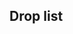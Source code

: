 ==Drop list==
{{Map/Drops
|regular = true
|no_legend = true
|filter_button = true
|nodes = A,C,D,E,G,H,J
|boss = J
|Abukuma:J/{S:3.46%}
|Akatsuki:A/{S:0.53%  A:1.05%  B:1.28%}, C/{S:0.30%  A:1.01%  B:0.88%}, D/{A:0.91%  B:0.77%}, E/{A:2.14%}, G/{A:0.56%}, H/{A:0.96%  B:0.88%}
|Arashio:A/{S:1.01%  A:0.80%}, C/{S:1.32%  A:0.75%}, D/{A:0.78%  B:0.70%}, E/{S:0.47%  A:0.71%}, G/{A:1.12%  B:0.68%}, H/{A:0.93%  B:1.02%}
|Asashio:A/{S:1.09%  A:0.65%}, C/{S:1.16%  A:0.94%}, D/{S:0.62%  A:0.76%  B:0.60%}, E/{S:1.28%  A:1.43%}, G/{A:0.84%  B:0.68%}, H/{A:0.83%  B:0.88%}
|Ashigara:A/{S:1.72%}, C/{S:1.99%}, D/{S:2.19%}, E/{S:2.93%}, G/{S:2.29%}, H/{S:2.27%}, J/{A:1.74%  B:4.84%}
|Atago:D/{S:1.06%}, E/{S:0.94%}, G/{S:1.04%}, H/{S:0.94%}, J/{A:2.07%  B:3.69%}
|Ayanami:A/{S:1.15%  A:0.80%}, C/{S:1.06%  A:0.75%}, D/{S:0.92%  A:0.79%}, E/{S:1.31%  A:2.14%}, G/{S:1.05%  A:0.76%}, H/{S:1.04%  A:0.72%}
|Chikuma:A/{S:0.91%}, C/{S:1.00%}, D/{S:1.11%}, E/{S:1.28%}, G/{S:1.14%}, H/{S:1.05%}, J/{S:3.52%  A:3.61%  B:3.31%}
|Chitose:A/{S:2.16%  A:0.71%}, C/{S:2.25%  A:0.69%}, D/{S:2.17%  A:0.80%}, E/{S:1.87%  A:1.43%}, G/{S:2.13%  A:1.51%}, H/{S:2.15%  A:1.55%}, J/{S:1.68%  A:1.82%  B:0.89%}
|Chiyoda:A/{S:2.03%  A:0.80%}, C/{S:2.19%  A:0.83%}, D/{S:2.08%  A:1.16%}, E/{S:2.40%  A:1.43%}, G/{S:2.22%  A:2.59%}, H/{S:2.52%  A:1.76%}, J/{S:1.73%  A:1.85%  B:2.17%}
|Choukai:A/{S:2.32%  A:0.49%}, C/{S:2.26%  A:0.72%}, D/{S:2.11%  A:0.86%}, E/{S:1.87%}, G/{S:2.17%  A:1.59%}, H/{S:2.41%  A:1.49%}, J/{A:1.35%  B:2.93%}
|Fubuki:A/{S:1.20%}, C/{S:1.06%}, D/{S:1.13%}, E/{S:0.78%}, G/{S:1.11%}, H/{S:1.01%}
|Fumizuki:A/{S:1.22%  A:0.62%}, C/{S:1.14%  A:0.64%}, D/{A:0.80%  B:0.84%}, G/{A:0.88%}, H/{A:0.90%  B:1.36%}
|Fusou:D/{S:0.57%}, G/{S:1.00%}, H/{S:1.04%}, J/{S:4.63%  A:6.70%  B:1.53%}
|Haguro:A/{S:1.85%}, C/{S:2.12%}, D/{S:2.15%}, E/{S:2.52%}, G/{S:2.38%}, H/{S:1.92%}, J/{A:1.63%  B:4.97%}
|Haruna:G/{S:1.05%}, H/{S:0.98%}, J/{S:4.88%  A:3.91%  B:1.66%}
|Hibiki:A/{S:0.32%  A:0.62%  B:1.02%}, C/{S:0.35%  A:0.80%  B:0.18%}, D/{A:0.76%  B:0.80%}, E/{A:0.71%}, G/{A:0.76%  B:0.68%}, H/{A:0.90%  B:1.31%}
|Hiei:G/{S:1.03%}, H/{S:0.60%}, J/{S:5.56%  A:4.44%  B:1.15%}
|Hiryuu:J/{S:1.46%}
|Hiyou:A/{S:1.08%}, C/{S:1.09%}, D/{S:1.01%  A:0.58%}, E/{S:1.18%}, G/{S:1.09%  A:1.08%}, H/{S:1.04%  A:0.84%}, J/{A:1.68%  B:0.89%}
|Houshou:J/{S:1.74%  A:1.71%}
|Hyuuga:J/{S:5.15%  A:3.61%}
|I-168:J/{S:3.36%}
|Ikazuchi:A/{S:0.25%  A:0.96%  B:0.77%}, C/{A:0.94%  B:0.71%}, D/{A:0.76%  B:0.77%}, G/{A:0.40%  B:2.04%}, H/{A:1.11%  B:0.97%}
|Inazuma:A/{S:0.07%  A:0.83%  B:1.66%}, C/{A:0.45%  B:0.88%}, D/{A:0.83%  B:0.70%}, E/{A:0.71%}, G/{A:0.88%}, H/{A:0.86%  B:0.54%}
|Ise:J/{S:5.06%  A:3.50%}
|Isuzu:A/{S:1.11%  A:0.96%}, C/{S:1.11%  A:0.78%}, D/{S:1.08%  A:0.74%}, E/{S:1.53%  A:0.71%}, G/{S:1.21%  A:0.92%}, H/{S:1.07%  A:0.92%}, J/{B:1.53%}
|Jintsuu:A/{S:2.00%  A:2.25%}, C/{S:2.31%  A:1.84%}, D/{S:2.05%  A:1.64%}, E/{S:3.05%  A:1.43%}, G/{S:1.03%  A:1.71%}, H/{S:1.48%  A:1.87%  B:0.68%}
|Junyou:A/{S:1.05%}, C/{S:1.07%}, D/{S:1.09%  A:0.76%}, E/{S:1.12%  A:0.71%}, G/{S:1.05%  A:0.56%}, H/{S:1.25%  A:1.16%}, J/{A:2.10%  B:1.78%}
|Kaga:J/{S:3.49%  A:1.90%}
|Kagerou:A/{S:1.23%}, C/{S:1.17%}, D/{S:1.17%}, E/{S:1.18%}, G/{S:1.05%  A:0.56%}, H/{S:1.11%}
|Kako:A/{S:1.18%  A:0.90%}, C/{S:1.17%  A:0.64%}, D/{S:1.23%  A:0.69%}, E/{S:1.15%  A:0.71%}, G/{S:1.04%  A:0.76%}, H/{S:1.12%  A:0.87%}, J/{B:1.40%}
|Kinu:J/{S:5.12%  A:1.79%}
|Kirishima:D/{S:0.47%}, G/{S:1.10%}, H/{S:1.08%}, J/{S:5.13%  A:3.80%  B:1.66%}
|Kiso:A/{S:2.15%  A:1.11%}, C/{S:2.18%  A:1.44%}, D/{S:2.18%  A:1.57%}, E/{S:2.74%  A:3.57%}, G/{S:2.11%  A:1.79%}, H/{S:2.11%  A:1.94%}, J/{B:1.66%}
|Kitakami:A/{S:1.16%  A:0.77%}, C/{S:1.24%  A:0.88%}, D/{S:0.95%  A:0.76%}, E/{S:1.40%  A:1.43%}, G/{S:1.10%  A:1.04%}, H/{S:1.07%  A:0.75%}, J/{S:1.79%  A:1.82%  B:2.04%}
|Kongou:G/{S:0.94%}, H/{S:0.20%}, J/{S:5.27%  A:5.04%  B:2.29%}
|Kuroshio:A/{S:0.74%  A:0.77%  B:1.15%}, C/{S:0.30%  A:0.78%  B:1.06%}, D/{A:0.77%  B:0.80%}, E/{A:0.71%}, G/{A:0.64%}, H/{A:0.92%  B:0.83%}
|Maya:A/{S:2.12%  A:0.71%}, C/{S:2.16%  A:0.88%}, D/{S:2.20%  A:0.79%}, E/{S:2.59%  A:1.43%}, G/{S:2.22%  A:1.47%}, H/{S:2.09%  A:1.29%}, J/{A:1.90%  B:2.93%}
|Mogami:C/{S:0.52%}, D/{S:1.03%}, E/{S:1.12%}, G/{S:0.96%}, H/{S:1.01%}, J/{S:1.90%  A:2.40%  B:2.93%}
|Murakumo:A/{S:1.11%  A:0.53%}, C/{S:1.28%  A:0.69%}, D/{S:1.04%  A:0.85%}, E/{S:1.12%  A:0.71%}, G/{S:1.08%  A:0.56%}, H/{S:0.83%  A:0.80%}
|Mutsu:J/{S:1.18%}
|Myoukou:A/{S:1.11%}, C/{S:1.15%}, D/{S:1.11%}, E/{S:1.18%}, G/{S:1.05%}, H/{S:1.16%}, J/{A:1.76%  B:4.97%}
|Nachi:A/{S:1.45%}, C/{S:1.90%}, D/{S:2.02%}, E/{S:2.40%}, G/{S:2.08%}, H/{S:2.12%}, J/{A:1.54%  B:5.48%}
|Naka:A/{S:2.31%  A:1.85%}, C/{S:2.21%  A:1.50%}, D/{S:2.25%  A:1.66%}, E/{S:2.18%}, G/{S:1.06%  A:1.39%  B:0.68%}, H/{S:1.16%  A:1.90%  B:1.02%}
|Natori:A/{S:2.23%  A:1.95%}, C/{S:2.36%  A:1.79%}, D/{S:2.23%  A:1.62%}, E/{S:2.71%  A:0.71%}, G/{S:1.53%  A:1.91%  B:0.68%}, H/{S:1.90%  A:1.78%}, J/{B:1.91%}
|Ooshio:A/{S:1.10%  A:0.68%}, C/{S:0.96%  A:1.12%}, D/{S:0.50%  A:0.81%  B:0.55%}, E/{S:1.65%}, G/{A:0.84%  B:0.68%}, H/{A:0.99%  B:0.44%}
|Ryuujou:A/{S:1.01%}, C/{S:1.09%}, D/{S:1.07%  A:0.84%}, E/{S:1.09%}, G/{S:1.07%  A:0.60%}, H/{S:1.11%  A:0.90%}, J/{A:2.07%  B:1.78%}
|Sendai:A/{S:1.29%  A:0.93%}, C/{S:1.16%  A:0.83%}, D/{S:1.15%  A:0.85%}, E/{S:1.34%  A:0.71%}, G/{S:0.20%  A:0.84%  B:1.36%}, H/{S:0.97%  A:1.01%  B:0.49%}
|Shigure:A/{S:1.04%  A:0.86%}, C/{S:1.05%  A:0.83%}, D/{S:0.23%  A:0.71%  B:0.81%}, E/{S:0.56%  A:0.71%}, G/{A:1.39%  B:0.68%}, H/{A:0.78%  B:0.78%}
|Shikinami:A/{S:1.20%  A:0.86%}, C/{S:1.15%  A:0.96%}, D/{S:1.06%  A:0.83%}, E/{S:1.40%}, G/{S:1.07%  A:0.92%}, H/{S:1.19%  A:1.02%}
|Shimakaze:J/{S:1.73%  A:1.93%}
|Shiranui:A/{S:1.11%  A:1.05%}, C/{S:0.72%  A:1.07%  B:0.53%}, D/{A:0.90%  B:0.79%}, E/{A:0.71%}, G/{A:0.92%  B:1.36%}, H/{A:0.95%  B:0.73%}
|Shouhou:A/{S:1.08%}, C/{S:1.11%}, D/{S:1.16%  A:0.78%}, E/{S:1.15%  A:0.71%}, G/{S:0.96%  A:0.80%}, H/{S:1.19%  A:1.15%}, J/{S:0.30%  A:1.46%  B:4.84%}
|Souryuu:G/{S:0.55%}, J/{S:5.19%  A:2.81%}
|Takao:D/{S:0.98%}, E/{S:1.06%}, G/{S:1.08%}, H/{S:1.35%}, J/{A:2.18%  B:3.82%}
|Tama:A/{S:2.24%  A:0.86%}, C/{S:2.19%  A:1.28%}, D/{S:2.06%  A:1.62%}, E/{S:2.06%  A:2.14%}, G/{S:2.17%  A:1.63%}, H/{S:2.08%  A:1.96%}, J/{B:1.40%}
|Tatsuta:A/{S:0.95%  A:0.86%}, C/{S:1.14%  A:0.85%}, D/{S:1.13%  A:0.91%}, E/{S:0.87%}, G/{S:1.13%  A:1.00%}, H/{S:1.33%  A:0.81%}, J/{S:1.73%  A:1.65%  B:2.67%}
|Tenryuu:A/{S:1.14%  A:0.80%}, C/{S:1.15%  A:1.10%}, D/{S:1.11%  A:0.87%}, E/{S:1.22%  A:2.14%}, G/{S:1.05%  A:0.72%}, H/{S:1.26%  A:1.07%}, J/{S:1.57%  A:1.68%  B:1.91%}
|Tone:A/{S:0.78%}, C/{S:1.02%}, D/{S:1.08%}, E/{S:1.28%}, G/{S:1.05%}, H/{S:1.01%}, J/{S:3.60%  A:3.31%  B:3.57%}
|Uranami:J/{S:1.74%}
|Yamashiro:D/{S:0.84%}, E/{S:0.84%}, G/{S:0.97%}, H/{S:1.08%}, J/{S:4.20%  A:6.72%  B:3.19%}
|Yura:A/{S:2.16%  A:2.01%}, C/{S:2.18%  A:1.71%}, D/{S:1.88%  A:1.57%}, E/{S:2.59%  A:2.86%}, G/{S:2.21%  A:1.59%}, H/{S:2.16%  A:2.03%}, J/{B:1.66%}
|Yuubari:J/{S:0.56%}
}}